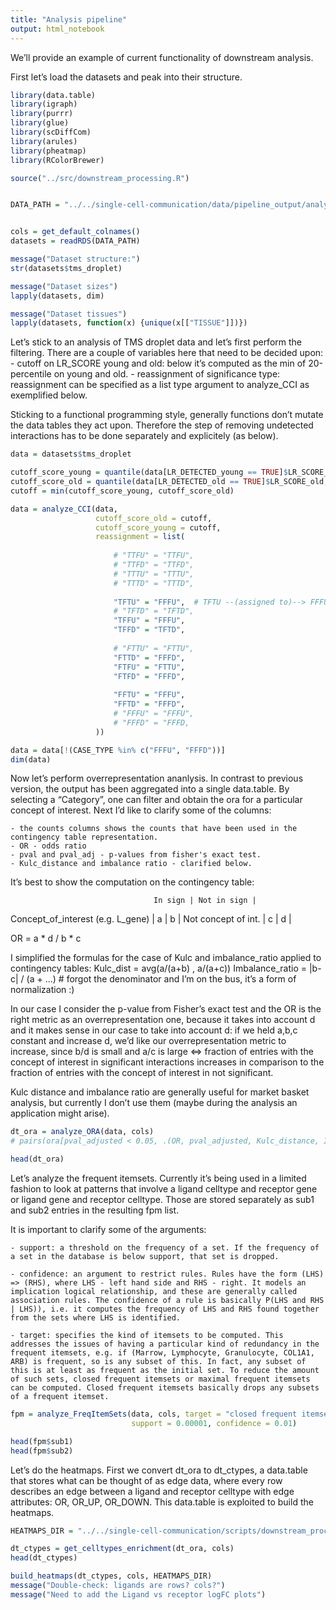 ```yaml
---
title: "Analysis pipeline"
output: html_notebook
---
```

    

We'll provide an example of current functionality of downstream analysis.

First let's load the datasets and peak into their structure.

```r
library(data.table)
library(igraph)
library(purrr)
library(glue)
library(scDiffCom)
library(arules)
library(pheatmap)
library(RColorBrewer)

source("../src/downstream_processing.R")


DATA_PATH = "../../single-cell-communication/data/pipeline_output/analysis_4_data_diffcom_filter.rds"


cols = get_default_colnames()
datasets = readRDS(DATA_PATH)

message("Dataset structure:")
str(datasets$tms_droplet)

message("Dataset sizes")
lapply(datasets, dim)

message("Dataset tissues")
lapply(datasets, function(x) {unique(x[["TISSUE"]])})
```

Let's stick to an analysis of TMS droplet data and let's first perform the filtering. There are a couple of variables here that need to be decided upon:
    - cutoff on LR_SCORE young and old: below it's computed as the min of 20-percentile on young and old.
    - reassignment of significance type: reassignment can be specified as a list type argument to analyze_CCI as exemplified below.

Sticking to a functional programming style, generally functions don't mutate the data tables they act upon. Therefore the step of removing undetected interactions has to be done separately and explicitely (as below).    

```r
data = datasets$tms_droplet

cutoff_score_young = quantile(data[LR_DETECTED_young == TRUE]$LR_SCORE_young, 0.20)
cutoff_score_old = quantile(data[LR_DETECTED_old == TRUE]$LR_SCORE_old, 0.20)
cutoff = min(cutoff_score_young, cutoff_score_old)

data = analyze_CCI(data, 
                   cutoff_score_old = cutoff,
                   cutoff_score_young = cutoff,
                   reassignment = list(
                       
                       # "TTFU" = "TTFU",
                       # "TTFD" = "TTFD",
                       # "TTTU" = "TTTU",
                       # "TTTD" = "TTTD",
                       
                       "TFTU" = "FFFU",  # TFTU --(assigned to)--> FFFU
                       # "TFTD" = "TFTD",
                       "TFFU" = "FFFU",
                       "TFFD" = "TFTD",
                       
                       # "FTTU" = "FTTU",
                       "FTTD" = "FFFD",
                       "FTFU" = "FTTU",
                       "FTFD" = "FFFD",
                       
                       "FFTU" = "FFFU",
                       "FFTD" = "FFFD",
                       # "FFFU" = "FFFU",
                       # "FFFD" = "FFFD,
                   ))

data = data[!(CASE_TYPE %in% c("FFFU", "FFFD"))]
dim(data)
```


Now let's perform overrepresentation ananlysis. In contrast to previous version, the output has been aggregated into a single data.table. By selecting a "Category", one can filter and obtain the ora for a particular concept of interest. Next I'd like to clarify some of the columns:

    - the counts columns shows the counts that have been used in the contingency table representation.
    - OR - odds ratio
    - pval and pval_adj - p-values from fisher's exact test.
    - Kulc_distance and imbalance ratio - clarified below.

It's best to show the computation on the contingency table:
                                    
                                    In sign | Not in sign |
Concept_of_interest (e.g. L_gene) |     a   |     b       |
Not concept of int.               |     c   |     d       |

OR = a * d / b * c

I simplified the formulas for the case of Kulc and imbalance_ratio applied to contingency tables:
Kulc_dist = avg(a/(a+b) , a/(a+c))
Imbalance_ratio = |b-c| / (a + ...)  # forgot the denominator and I'm on the bus, it's a form of normalization :)

In our case I consider the p-value from Fisher's exact test and the OR is the right metric as an overrepresentation one, because it takes into account d and it makes sense in our case to take into account d: if we held a,b,c constant and increase d, we'd like our overrepresentation metric to increase, since b/d is small and a/c is large <=> fraction of entries with the concept of interest in significant interactions increases in comparison to the fraction of entries with the concept of interest in not significant. 

Kulc distance and imbalance ratio are generally useful for market basket analysis, but currently I don't use them (maybe during the analysis an application might arise). 


```r
dt_ora = analyze_ORA(data, cols)
# pairs(ora[pval_adjusted < 0.05, .(OR, pval_adjusted, Kulc_distance, Imbalance_ratio)])

head(dt_ora)
```

Let's analyze the frequent itemsets. Currently it's being used in a limited fashion to look at patterns that involve a ligand celltype and receptor gene or ligand gene and receptor celltype. Those are stored separately as sub1 and sub2 entries in the resulting fpm list.

It is important to clarify some of the arguments:
    
    - support: a threshold on the frequency of a set. If the frequency of a set in the database is below support, that set is dropped.
    
    - confidence: an argument to restrict rules. Rules have the form (LHS) => (RHS), where LHS - left hand side and RHS - right. It models an implication logical relationship, and these are generally called association rules. The confidence of a rule is basically P(LHS and RHS | LHS)), i.e. it computes the frequency of LHS and RHS found together from the sets where LHS is identified.
    
    - target: specifies the kind of itemsets to be computed. This addresses the issues of having a particular kind of redundancy in the frequent itemsets, e.g. if (Marrow, Lymphocyte, Granulocyte, COL1A1, ARB) is frequent, so is any subset of this. In fact, any subset of this is at least as frequent as the initial set. To reduce the amount of such sets, closed frequent itemsets or maximal frequent itemsets can be computed. Closed frequent itemsets basically drops any subsets of a frequent itemset.

```r
fpm = analyze_FreqItemSets(data, cols, target = "closed frequent itemsets",
                           support = 0.00001, confidence = 0.01)

head(fpm$sub1)
head(fpm$sub2)
```

Let's do the heatmaps. First we convert dt_ora to dt_ctypes, a data.table that stores what can be thought of as edge data, where every row describes an edge between a ligand and receptor celltype with edge attributes: OR, OR_UP, OR_DOWN. This data.table is exploited to build the heatmaps.

```r

HEATMAPS_DIR = "../../single-cell-communication/scripts/downstream_processing_dev/notebooks/heatmaps_dir"  # specify with or without "/" as last char :)

dt_ctypes = get_celltypes_enrichment(dt_ora, cols)
head(dt_ctypes)

build_heatmaps(dt_ctypes, cols, HEATMAPS_DIR)
message("Double-check: ligands are rows? cols?")
message("Need to add the Ligand vs receptor logFC plots")
```
